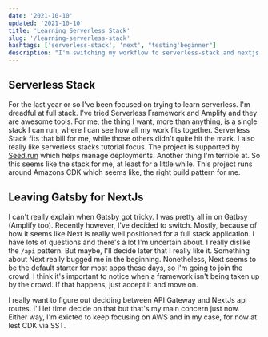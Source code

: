 ```yaml
---
date: '2021-10-10'
updated: '2021-10-10'
title: 'Learning Serverless Stack'
slug: '/learning-serverless-stack'
hashtags: ['serverless-stack', 'next', "testing'beginner"]
description: "I'm switching my workflow to serverless-stack and nextjs."
---
```


## Serverless Stack

For the last year or so I've been focused on trying to learn serverless. I'm dreadful at full stack. I've tried Serverless Framework and Amplify and they are awesome tools. For me, the thing I want, more than anything, is a single stack I can run, where I can see how all my work fits together. Serverless Stack fits that bill for me, while those others didn't quite hit the mark. I also really like serverless stacks tutorial focus. The project is supported by <a href="www.seed.run" rel="no-follow" target="_blank">Seed.run</a> which helps manage deployments. Another thing I'm terrible at. So this seems like the stack for me, at least for a little while. This project runs around Amazons CDK which seems like, the right build pattern for me.

## Leaving Gatsby for NextJs

I can't really explain when Gatsby got tricky. I was pretty all in on Gatbsy (Amplify too). Recently however, I've decided to switch. Mostly, because of how it seems like Next is really well positioned for a full stack application. I have lots of questions and there's a lot I'm uncertain about. I really dislike the `/api` pattern. But maybe, I'll decide later that I really like it. Something about Next really bugged me in the beginning. Nonetheless, Next seems to be the default starter for most apps these days, so I'm going to join the crowd. I think it's important to notice when a framework isn't being taken up by the crowd. If that happens, just accept it and move on.

I really want to figure out deciding between API Gateway and NextJs api routes. I'll let time decide on that but that's my main concern just now. Either way, I'm exicted to keep focusing on AWS and in my case, for now at lest CDK via SST.
